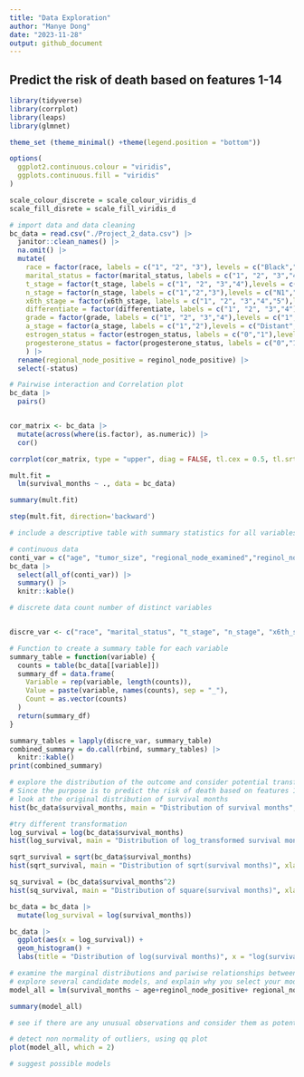 ```yaml
---
title: "Data Exploration"
author: "Manye Dong"
date: "2023-11-28"
output: github_document
---
```


## Predict the risk of death based on features 1-14
```r
library(tidyverse)
library(corrplot)
library(leaps)
library(glmnet)

theme_set (theme_minimal() +theme(legend.position = "bottom"))

options(
  ggplot2.continuous.colour = "viridis", 
  ggplots.continuous.fill = "viridis"
)

scale_colour_discrete = scale_colour_viridis_d
scale_fill_disrete = scale_fill_viridis_d


```


```r
# import data and data cleaning
bc_data = read.csv("./Project_2_data.csv") |>
  janitor::clean_names() |> 
  na.omit() |> 
  mutate(
    race = factor(race, labels = c("1", "2", "3"), levels = c("Black","White","Other")),
    marital_status = factor(marital_status, labels = c("1", "2", "3","4","5"),levels = c("Divorced", "Married", "Separated", "Single ", "Widowed")),
    t_stage = factor(t_stage, labels = c("1", "2", "3","4"),levels = c("T1", "T2", "T3", "T4")),
    n_stage = factor(n_stage, labels = c("1","2","3"),levels = c("N1","N2", "N3")),
    x6th_stage = factor(x6th_stage, labels = c("1", "2", "3","4","5"),levels = c("IIA","IIB","IIIA","IIIB","IIIC")),
    differentiate = factor(differentiate, labels = c("1", "2", "3","4"),levels = c("Moderately differentiated","Poorly differentiated","Undifferentiated","Well differentiated")),
    grade = factor(grade, labels = c("1", "2", "3","4"),levels = c("1","2","3"," anaplastic; Grade IV")),
    a_stage = factor(a_stage, labels = c("1","2"),levels = c("Distant","Regional")),
    estrogen_status = factor(estrogen_status, labels = c("0","1"),levels = c("Negative","Positive")),
    progesterone_status = factor(progesterone_status, labels = c("0","1"),levels = c("Negative","Positive"))
    ) |> 
  rename(regional_node_positive = reginol_node_positive) |> 
  select(-status)
```


```r
# Pairwise interaction and Correlation plot
bc_data |> 
  pairs()


cor_matrix <- bc_data |> 
  mutate(across(where(is.factor), as.numeric)) |> 
  cor()

corrplot(cor_matrix, type = "upper", diag = FALSE, tl.cex = 0.5, tl.srt = 45)
```

```r
mult.fit = 
  lm(survival_months ~ ., data = bc_data)

summary(mult.fit)

step(mult.fit, direction='backward')
```


```r
# include a descriptive table with summary statistics for all variables

# continuous data
conti_var = c("age", "tumor_size", "regional_node_examined","reginol_node_positive", "survival_months")
bc_data |>
  select(all_of(conti_var)) |>
  summary() |>
  knitr::kable()

# discrete data count number of distinct variables


discre_var <- c("race", "marital_status", "t_stage", "n_stage", "x6th_stage", "differentiate", "grade", "a_stage", "estrogen_status", "progesterone_status", "status")

# Function to create a summary table for each variable
summary_table = function(variable) {
  counts = table(bc_data[[variable]])
  summary_df = data.frame(
    Variable = rep(variable, length(counts)),
    Value = paste(variable, names(counts), sep = "_"),
    Count = as.vector(counts)
  )
  return(summary_df)
}

summary_tables = lapply(discre_var, summary_table)
combined_summary = do.call(rbind, summary_tables) |>
  knitr::kable()
print(combined_summary)
```

```r
# explore the distribution of the outcome and consider potential transformations if necessary
# Since the purpose is to predict the risk of death based on features 1-14, we are going to fit a model with variables 1-14 as predictors (x) and the survival months as the y value. 
# look at the original distribution of survival months
hist(bc_data$survival_months, main = "Distribution of survival months", xlab = "Survival Month")

#try different transformation 
log_survival = log(bc_data$survival_months)
hist(log_survival, main = "Distribution of log_transformed survival months", xlab = "log-transformed survival months")

sqrt_survival = sqrt(bc_data$survival_months)
hist(sqrt_survival, main = "Distribution of sqrt(survival months)", xlab = "sqrt(survival months)")

sq_survival = (bc_data$survival_months^2)
hist(sq_survival, main = "Distribution of square(survival months)", xlab = "square(survival months)")

bc_data = bc_data |>
  mutate(log_survival = log(survival_months))

bc_data |>
  ggplot(aes(x = log_survival)) +
  geom_histogram() +
  labs(title = "Distribution of log(survival months)", x = "log(survival months)")

```

```r
# examine the marginal distributions and pariwise relationships between variables (e.g., to check to see whether any nonlinearities are immediately obvious)
# explore several candidate models, and explain why you select your model
model_all = lm(survival_months ~ age+reginol_node_positive+ regional_node_examined+factor(estrogen_status)+factor(progesterone_status)+tumor_size+factor(a_stage) +factor(grade)+factor(differentiate)+factor(x6th_stage)+factor(n_stage)+factor(t_stage)+factor(marital_status)+factor(race), data = bc_data)

summary(model_all)
```

```r
# see if there are any unusual observations and consider them as potential outliers/influential points

# detect non normality of outliers, using qq plot
plot(model_all, which = 2)
```

```r
# suggest possible models
```

